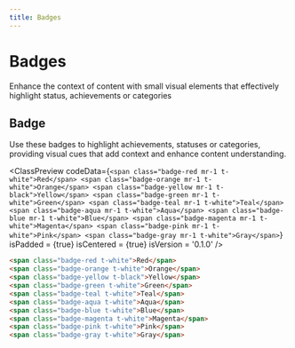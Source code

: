 ```yaml
---
title: Badges
---
```



# Badges

Enhance the context of content with small visual elements that effectively highlight status, achievements or categories

## Badge

Use these badges to highlight achievements, statuses or categories, providing visual cues that add context and enhance content understanding.

<ClassPreview
  codeData={`
    <span class="badge-red mr-1 t-white">Red</span>
    <span class="badge-orange mr-1 t-white">Orange</span>
    <span class="badge-yellow mr-1 t-black">Yellow</span>
    <span class="badge-green mr-1 t-white">Green</span>
    <span class="badge-teal mr-1 t-white">Teal</span>
    <span class="badge-aqua mr-1 t-white">Aqua</span>
    <span class="badge-blue mr-1 t-white">Blue</span>
    <span class="badge-magenta mr-1 t-white">Magenta</span>
    <span class="badge-pink mr-1 t-white">Pink</span>
    <span class="badge-gray mr-1 t-white">Gray</span>
  `}
  isPadded = {true}
  isCentered = {true}
  isVersion = '0.1.0'
/>

```html
<span class="badge-red t-white">Red</span>
<span class="badge-orange t-white">Orange</span>
<span class="badge-yellow t-black">Yellow</span>
<span class="badge-green t-white">Green</span>
<span class="badge-teal t-white">Teal</span>
<span class="badge-aqua t-white">Aqua</span>
<span class="badge-blue t-white">Blue</span>
<span class="badge-magenta t-white">Magenta</span>
<span class="badge-pink t-white">Pink</span>
<span class="badge-gray t-white">Gray</span>
```

